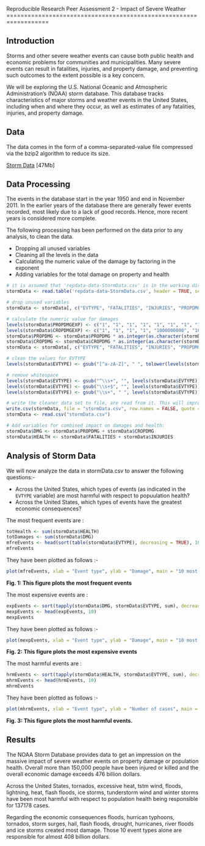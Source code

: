 Reproducible Research Peer Assessment 2 - 
Impact of Severe Weather
==================================================================

Introduction
------------
Storms and other severe weather events can cause both public health and economic problems for communities and municipalities. Many severe events can result in fatalities, injuries, and property damage, and preventing such outcomes to the extent possible is a key concern.

We will be exploring the U.S. National Oceanic and Atmospheric Administration's (NOAA) storm database. This database tracks characteristics of major storms and weather events in the United States, including when and where they occur, as well as estimates of any fatalities, injuries, and property damage.

Data
----
The data comes in the form of a comma-separated-value file compressed via the bzip2 algorithm to reduce its size.

[Storm Data](https://d396qusza40orc.cloudfront.net/repdata%2Fdata%2FStormData.csv.bz2) [47Mb]

Data Processing
----------------

The events in the database start in the year 1950 and end in November 2011. In the earlier years of the database there are generally fewer events recorded, most likely due to a lack of good records. Hence, more recent years is considered more complete.

The following processing has been performed on the data prior to any analysis, to clean the data.

- Dropping all unused variables
- Cleaning all the levels in the data
- Calculating the numeric value of the damage by factoring in the exponent
- Adding variables for the total damage on property and health

```r
# it is assumed that 'repdata-data-StormData.csv' is in the working directory
stormData <- read.table('repdata-data-StormData.csv', header = TRUE, sep = ",")

# drop unused variables
stormData <- stormData[, c("EVTYPE", "FATALITIES", "INJURIES", "PROPDMG", "PROPDMGEXP", "CROPDMG", "CROPDMGEXP")]

# calculate the numeric value for damages
levels(stormData$PROPDMGEXP) <- c("1", "1", "1", "1", "1", "1", "1", "1", "1", "1", "1", "1", "1", "1000000000", "1", "1", "1000", "1000000", "1000000")
levels(stormData$CROPDMGEXP) <- c("1", "1", "1", "1", "1000000000", "1000", "1000", "1000000", "1000000")
stormData$PROPDMG <- stormData$PROPDMG * as.integer(as.character(stormData$PROPDMGEXP))
stormData$CROPDMG <- stormData$CROPDMG * as.integer(as.character(stormData$CROPDMGEXP))
stormData <- stormData[, c("EVTYPE", "FATALITIES", "INJURIES", "PROPDMG", "CROPDMG")]

# clean the values for EVTYPE
levels(stormData$EVTYPE) <- gsub("[^a-zA-Z]", " ", tolower(levels(stormData$EVTYPE)))

# remove whitespace
levels(stormData$EVTYPE) <- gsub("^\\s+", "", levels(stormData$EVTYPE))
levels(stormData$EVTYPE) <- gsub("\\s+$", "", levels(stormData$EVTYPE))
levels(stormData$EVTYPE) <- gsub("\\s+", " ", levels(stormData$EVTYPE))

# write the cleaner data set to file, are read from it. This will improve speed of future calculations
write.csv(stormData, file = "stormData.csv", row.names = FALSE, quote = TRUE)
stormData <- read.csv("stormData.csv")

# Add variables for combined impact on damages and health:
stormData$DMG <- stormData$PROPDMG + stormData$CROPDMG
stormData$HEALTH <- stormData$FATALITIES + stormData$INJURIES
```

Analysis of Storm Data
-----------------------

We will now analyze the data in stormData.csv to answer the following questions:-

- Across the United States, which types of events (as indicated in the ```EVTYPE``` variable) are most harmful with respect to popuulation health?
- Across the United States, which types of events have the greatest economic consequences?

The most frequent events are :

```r
totHealth <- sum(stormData$HEALTH)
totDamages <- sum(stormData$DMG)
mfreEvents <- head(sort(table(stormData$EVTYPE), decreasing = TRUE), 10)
mfreEvents
```

They have been plotted as follows :-

```r
plot(mfreEvents, xlab = "Event type", ylab = "Damage", main = "10 most frequent events")
```
**Fig. 1: This figure plots the most frequent events**

The most expensive events are :

```r
expEvents <- sort(tapply(stormData$DMG, stormData$EVTYPE, sum), decreasing = TRUE)
mexpEvents <- head(expEvents, 10)
mexpEvents
```

They have been plotted as follows :-

```r
plot(mexpEvents, xlab = "Event type", ylab = "Damage", main = "10 most expensive events")
```
**Fig. 2: This figure plots the most expensive events**

The most harmful events are :

```r
hrmEvents <- sort(tapply(stormData$HEALTH, stormData$EVTYPE, sum), decreasing = TRUE)
mhrmEvents <- head(hrmEvents, 10)
mhrmEvents
```

They have been plotted as follows :-

```r
plot(mhrmEvents, xlab = "Event type", ylab = "Number of cases", main = "10 most harmful events")
```
**Fig. 3: This figure plots the most harmful events.**

Results
-------

The NOAA Storm Database provides data to get an impression on the massive impact of severe weather events on property damage or population health. Overall more than 150,000 people have been injured or killed and the overall economic damage exceeds 476 billion dollars.

Across the United States, tornados, excessive heat, tstm wind, floods, lightning, heat, flash floods, ice storms, tunderstorm wind and winter storms have been most harmful with respect to population health being responsible for 137178 cases.

Regarding the economic consequences floods, hurrican typhoons, tornados, storm surges, hail, flash floods, drought, hurricanes, river floods and ice storms created most damage. Those 10 event types alone are responsible for almost 408 billion dollars.